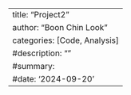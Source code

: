 ---
title: "Project2"
author: "Boon Chin Look"
categories: [Code, Analysis]
#description: ""
#summary:
#date: '2024-09-20'
---